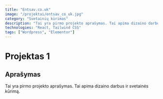 ```yaml
---
title: "Entsav.co.uk"
image: "/projektai/entsav_co_uk.jpg"
category: "Svetainių kūrimas"
description: "Tai yra pirmo projekto aprašymas. Tai apima dizaino darbus ir svetainės kūrimą."
technologies: "React, Tailwind CSS"
tags: ["Wordpress", "Elementor"]
---
```


# Projektas 1

## Aprašymas
Tai yra pirmo projekto aprašymas. Tai apima dizaino darbus ir svetainės kūrimą.